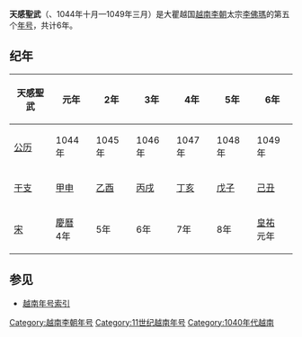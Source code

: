 {{Eranamebox|年号=天感聖武
|起讫时间= 1044年十月—1049年三月
|政权= [[越南李朝|越南李朝]]
|帝王=太宗[[李佛瑪|李佛瑪]]
|历时= 6年
|timeline=
|说明=
}}
'''天感聖武'''（{{lang|vi|Thiên Cảm Thánh Vũ}}、1044年十月—1049年三月）是大瞿越国[[越南李朝|越南李朝]]太宗[[李佛瑪|李佛瑪]]的第五个[[年号|年号]]，共计6年。

==纪年==

{| class="wikitable"  style="text-align:center"
!天感聖武||元年||2年||3年||4年||5年||6年
|-
|[[公历|公历]]||1044年||1045年||1046年||1047年||1048年||1049年
|-
|[[干支|干支]]||[[甲申|甲申]]||[[乙酉|乙酉]]||[[丙戌|丙戌]]||[[丁亥|丁亥]]||[[戊子|戊子]]||[[己丑|己丑]]
|-
|[[北宋|宋]]||[[慶曆|慶曆]]<br />4年||5年||6年||7年||8年||[[皇祐|皇祐]]<br />元年
|}

==参见==
*[[越南年号索引|越南年号索引]]

{{年号|[[明道_(李佛瑪)|明道]]|[[越南年号索引|越南李朝年号]]|[[崇兴大宝|崇兴大宝]]}}
{{越南年號}}
[[Category:越南李朝年号|Category:越南李朝年号]]
[[Category:11世纪越南年号|Category:11世纪越南年号]]
[[Category:1040年代越南|Category:1040年代越南]]